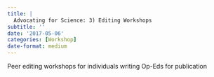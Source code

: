 ```yaml
---
title: |
  Advocating for Science: 3) Editing Workshops
subtitle: ''
date: '2017-05-06'
categories: [Workshop]
date-format: medium 
---
```


Peer editing workshops for individuals writing Op-Eds for publication

